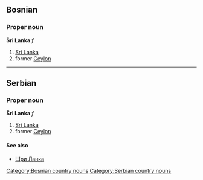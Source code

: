 ==Bosnian==
===Proper noun===
'''Šri Lanka''' ''f''
#[[Sri Lanka]]
#former [[Ceylon]]
[[Category:Bosnian country nouns]]
----
==Serbian==
===Proper noun===
'''Šri Lanka''' ''f''
#[[Sri Lanka]]
#former [[Ceylon]]
====See also====
*[[Шри Ланка]]
[[Category:Serbian country nouns]]